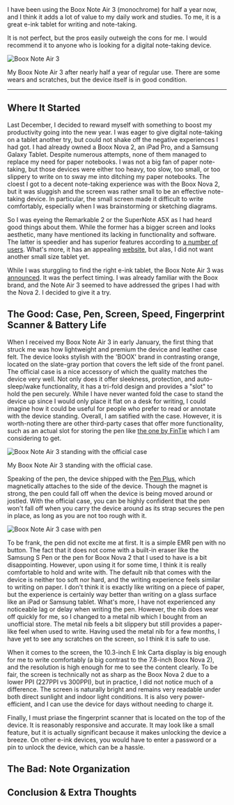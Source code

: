 
<Summary>
I have been using the Boox Note Air 3 (monochrome) for half a year now, and I think it adds a lot of value to my daily work and studies. To me, it is a great e-ink tablet for writing and note-taking.

It is not perfect, but the pros easily outweigh the cons for me. I would recommend it to anyone who is looking for a digital note-taking device.

</Summary>

![Boox Note Air 3](/1719160079286_thoughts-on-the-boox-note-air-3/boox-note-air-3.jpg)

<ImgCaption>
My Boox Note Air 3 after nearly half a year of regular use. There are some wears and scratches, but the device itself is in good condition.
</ImgCaption>

---

## Where It Started

Last December, I decided to reward myself with something to boost my productivity going into the new year. I was eager to give digital note-taking on a tablet another try, but could not shake off the negative experiences I had got. I had already owned a Boox Nova 2, an iPad Pro, and a Samsung Galaxy Tablet. Despite numerous attempts, none of them managed to replace my need for paper notebooks. I was not a big fan of paper note-taking, but those devices were either too heavy, too slow, too small, or too slippery to write on to sway me into ditching my paper notebooks. The cloest I got to a decent note-taking experience was with the Boox Nova 2, but it was sluggish and the screen was rather small to be an effective note-taking device. In particular, the small screen made it difficult to write comfortably, especially when I was brainstorming or sketching diagrams.

So I was eyeing the Remarkable 2 or the SuperNote A5X as I had heard good things about them. While the former has a bigger screen and looks aesthetic, many have mentioned its lacking in functionality and software. The latter is speedier and has superior features according to [a number of users](https://www.reddit.com/r/Supernote/comments/16zk1ve/remarkable_2_vs_supernote/). What's more, it has an appealing [website](https://supernote.com/), but alas, I did not want another small size tablet yet.

While I was sturggling to find the right e-ink tablet, the Boox Note Air 3 was [announced](https://shop.boox.com/blogs/news/meet-the-boox-note-air3). It was the perfect timing. I was already familiar with the Boox brand, and the Note Air 3 seemed to have addressed the gripes I had with the Nova 2. I decided to give it a try.

## The Good: Case, Pen, Screen, Speed, Fingerprint Scanner & Battery Life

When I received my Boox Note Air 3 in early January, the first thing that struck me was how lightweight and premium the device and leather case felt. The device looks stylish with the 'BOOX' brand in contrasting orange, located on the slate-gray portion that covers the left side of the front panel. The official case is a nice accessory of which the quality matches the device very well. Not only does it offer sleekness, protection, and auto-sleep/wake functionality, it has a tri-fold design and provides a "slot" to hold the pen securely. While I have never wanted fold the case to stand the device up since I would only place it flat on a desk for writing, I could imagine how it could be useful for people who prefer to read or annotate with the device standing. Overall, I am satified with the case. However, it is worth-noting there are other third-party cases that offer more functionality, such as an actual slot for storing the pen like [the one by FinTie](https://www.amazon.com/Fintie-Case-Tablet-ePaper-Built/dp/B0CRH87VZJ?th=1&language=en_US) which I am considering to get.

![Boox Note Air 3 standing with the official case](/1719160079286_thoughts-on-the-boox-note-air-3/boox-note-air-3-standing.jpg)

<ImgCaption>
My Boox Note Air 3 standing with the official case.
</ImgCaption>

Speaking of the pen, the device shipped with the [Pen Plus](https://shop.boox.com/products/pen-plus?variant=43201860927718), which magnetically attaches to the side of the device. Though the magnet is strong, the pen could fall off when the device is being moved around or jostled. With the official case, you can be highly confident that the pen won't fall off when you carry the device around as its strap secures the pen in place, as long as you are not too rough with it.

![Boox Note Air 3 case with pen](/1719160079286_thoughts-on-the-boox-note-air-3/boox-note-air-3-case-with-pen.jpg)

To be frank, the pen did not excite me at first. It is a simple EMR pen with no button. The fact that it does not come with a built-in eraser like the Samsung S Pen or the pen for Boox Nova 2 that I used to have is a bit disappointing. However, upon using it for some time, I think it is really comfortable to hold and write with. The default nib that comes with the device is neither too soft nor hard, and the writing experience feels similar to writing on paper. I don't think it is exactly like writing on a piece of paper, but the experience is certainly way better than writing on a glass surface like an iPad or Samsung tablet. What's more, I have not experienced any noticeable lag or delay when writing the pen. However, the nib does wear off quickly for me, so I changed to a metal nib which I bought from an unofficial store. The metal nib feels a bit slippery but still provides a paper-like feel when used to write. Having used the metal nib for a few months, I have yet to see any scratches on the screen, so I think it is safe to use.

When it comes to the screen, the 10.3-inch E Ink Carta display is big enough for me to write comfortably (a big contrast to the 7.8-inch Boox Nova 2), and the resolution is high enough for me to see the content clearly. To be fair, the screen is technically not as sharp as the Boox Nova 2 due to a lower PPI (227PPI vs 300PPI), but in practice, I did not notice much of a difference. The screen is naturally bright and remains very readable under both direct sunlight and indoor light conditions. It is also very power-efficient, and I can use the device for days without needing to charge it.

Finally, I must priase the fingerprint scanner that is located on the top of the device. It is reasonably responsive and accurate. It may look like a small feature, but it is actually significant because it makes unlocking the device a breeze. On other e-ink devices, you would have to enter a password or a pin to unlock the device, which can be a hassle.

## The Bad: Note Organization

## Conclusion & Extra Thoughts
